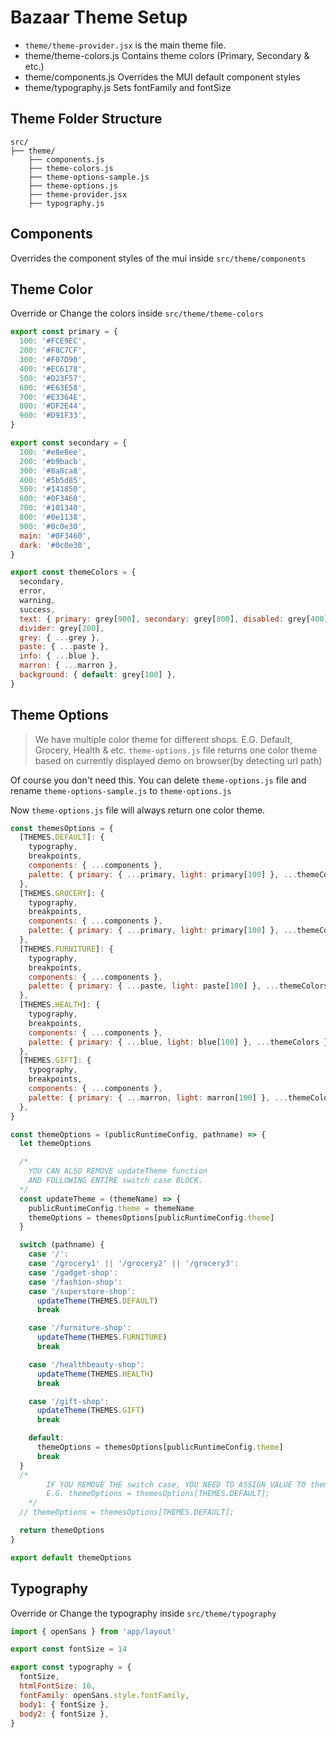 # Bazaar Theme Setup

- `theme/theme-provider.jsx` is the main theme file.
- theme/theme-colors.js Contains theme colors (Primary, Secondary & etc.)
- theme/components.js Overrides the MUI default component styles
- theme/typography.js Sets fontFamily and fontSize

## Theme Folder Structure

```
src/
├── theme/
    ├── components.js
    ├── theme-colors.js
    ├── theme-options-sample.js
    ├── theme-options.js
    ├── theme-provider.jsx
    ├── typography.js
```

## Components

Overrides the component styles of the mui inside `src/theme/components`

## Theme Color

Override or Change the colors inside `src/theme/theme-colors`

```js copy showLineNumbers
export const primary = {
  100: '#FCE9EC',
  200: '#F8C7CF',
  300: '#F07D90',
  400: '#EC6178',
  500: '#D23F57',
  600: '#E63E58',
  700: '#E3364E',
  800: '#DF2E44',
  900: '#D91F33',
}

export const secondary = {
  100: '#e8e8ee',
  200: '#b9bacb',
  300: '#8a8ca8',
  400: '#5b5d85',
  500: '#141850',
  600: '#0F3460',
  700: '#101340',
  800: '#0e1138',
  900: '#0c0e30',
  main: '#0F3460',
  dark: '#0c0e30',
}

export const themeColors = {
  secondary,
  error,
  warning,
  success,
  text: { primary: grey[900], secondary: grey[800], disabled: grey[400] },
  divider: grey[200],
  grey: { ...grey },
  paste: { ...paste },
  info: { ...blue },
  marron: { ...marron },
  background: { default: grey[100] },
}
```

## Theme Options

> We have multiple color theme for different shops. E.G. Default, Grocery, Health & etc. `theme-options.js` file returns one color theme based on currently displayed demo on browser(by detecting url path)

Of course you don't need this. You can delete `theme-options.js` file and rename `theme-options-sample.js` to `theme-options.js`

Now `theme-options.js` file will always return one color theme.

```js copy showLineNumbers
const themesOptions = {
  [THEMES.DEFAULT]: {
    typography,
    breakpoints,
    components: { ...components },
    palette: { primary: { ...primary, light: primary[100] }, ...themeColors },
  },
  [THEMES.GROCERY]: {
    typography,
    breakpoints,
    components: { ...components },
    palette: { primary: { ...primary, light: primary[100] }, ...themeColors },
  },
  [THEMES.FURNITURE]: {
    typography,
    breakpoints,
    components: { ...components },
    palette: { primary: { ...paste, light: paste[100] }, ...themeColors },
  },
  [THEMES.HEALTH]: {
    typography,
    breakpoints,
    components: { ...components },
    palette: { primary: { ...blue, light: blue[100] }, ...themeColors },
  },
  [THEMES.GIFT]: {
    typography,
    breakpoints,
    components: { ...components },
    palette: { primary: { ...marron, light: marron[100] }, ...themeColors },
  },
}

const themeOptions = (publicRuntimeConfig, pathname) => {
  let themeOptions

  /*
    YOU CAN ALSO REMOVE updateTheme function
    AND FOLLOWING ENTIRE switch case BLOCK.
  */
  const updateTheme = (themeName) => {
    publicRuntimeConfig.theme = themeName
    themeOptions = themesOptions[publicRuntimeConfig.theme]
  }

  switch (pathname) {
    case '/':
    case '/grocery1' || '/grocery2' || '/grocery3':
    case '/gadget-shop':
    case '/fashion-shop':
    case '/superstore-shop':
      updateTheme(THEMES.DEFAULT)
      break

    case '/furniture-shop':
      updateTheme(THEMES.FURNITURE)
      break

    case '/healthbeauty-shop':
      updateTheme(THEMES.HEALTH)
      break

    case '/gift-shop':
      updateTheme(THEMES.GIFT)
      break

    default:
      themeOptions = themesOptions[publicRuntimeConfig.theme]
      break
  }
  /*
        IF YOU REMOVE THE switch case, YOU NEED TO ASSIGN VALUE TO themeOptions
        E.G. themeOptions = themesOptions[THEMES.DEFAULT];
    */
  // themeOptions = themesOptions[THEMES.DEFAULT];

  return themeOptions
}

export default themeOptions
```

## Typography

Override or Change the typography inside `src/theme/typography`

```js copy showLineNumbers
import { openSans } from 'app/layout'

export const fontSize = 14

export const typography = {
  fontSize,
  htmlFontSize: 16,
  fontFamily: openSans.style.fontFamily,
  body1: { fontSize },
  body2: { fontSize },
}
```
